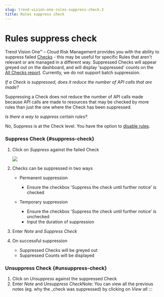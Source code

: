 ```yaml
---
slug: trend-vision-one-rules-suppress-check-2
title: Rules suppress check
---
```

# Rules suppress check

Trend Vision One™ – Cloud Risk Management provides you with the ability to suppress failed [Checks](model-check.mdx) - this may be useful for specific Rules that aren't relevant or are managed in a different way. Suppressed Checks will appear greyed out on the dashboard, and will display 'suppressed' counts on the [All Checks report](all-checks-report.mdx). Currently, we do not support batch suppression.

*If a Check is suppressed, does it reduce the number of API calls that are made?*

Suppressing a Check does not reduce the number of API calls made because API calls are made to resources that may be checked by more rules than just the one where the Check has been suppressed.

*Is there a way to suppress certain rules?*

No, Suppress is at the Check level. You have the option to [disable rules](rules-configuration.mdx).

### Suppress Check {#suppress-check}

1.  Click on *Suppress* against the failed Check

    ![](/images/step-1-clicking-on-suppress-kkfwqd=d51eed79-39dd-4f36-8fef-cb5e856379a9.webp)

2.  Checks can be suppressed in two ways

    - Permanent suppression

      - Ensure the checkbox 'Suppress the check until further notice' is checked

    - Temporary suppression

      - Ensure the checkbox 'Suppress the check until further notice' is unchecked
      - Input the duration of suppression

3.  Enter *Note* and *Suppress Check*

4.  On successful suppression

    - Suppressed Checks will be greyed out
    - Suppressed Counts will be displayed

### Unsuppress Check {#unsuppress-check}

1.  Click on *Unsuppress* against the suppressed Check
2.  Enter *Note* and *Unsuppress Check*Note: You can view all the previous notes (eg. why the \_check was suppressed) by clicking on *View all*
:::

